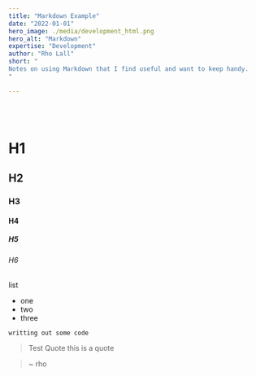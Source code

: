 ```yaml
---
title: "Markdown Example"
date: "2022-01-01"
hero_image: ./media/development_html.png
hero_alt: "Markdown"
expertise: "Development"
author: "Rho Lall"
short: "
Notes on using Markdown that I find useful and want to keep handy. 
"

---
```

<br/>
<br/>

# H1
## H2
### H3

#### H4
##### H5
###### H6

list 
- one
- two
- three

`writting out some code`

>Test Quote
>this is a quote

> ~ rho




